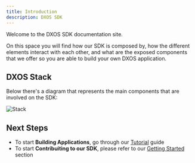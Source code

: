 ```yaml
---
title: Introduction
description: DXOS SDK
---
```


Welcome to the DXOS SDK documentation site.

On this space you will find how our SDK is composed by, how the different elements interact with each other,
and what are the exposed components that we offer so you are able to build your own DXOS application.

## DXOS Stack

Below there's a diagram that represents the main components that are involved on the SDK:

![Stack](./diagrams/stack.svg)

## Next Steps

- To start **Building Applications**, go through our [Tutorial](https://dxos-docs.netlify.app/sdk/tutorial/introduction/) guide
- To start **Contribuiting to our SDK**, please refer to our [Getting Started](https://dxos-docs.netlify.app/sdk/getting-started.md) section
